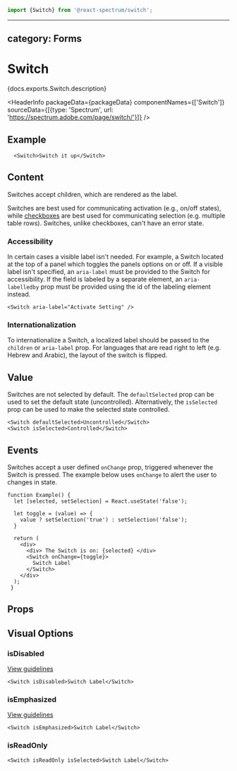 <!-- Copyright 2020 Adobe. All rights reserved.
This file is licensed to you under the Apache License, Version 2.0 (the "License");
you may not use this file except in compliance with the License. You may obtain a copy
of the License at http://www.apache.org/licenses/LICENSE-2.0
Unless required by applicable law or agreed to in writing, software distributed under
the License is distributed on an "AS IS" BASIS, WITHOUT WARRANTIES OR REPRESENTATIONS
OF ANY KIND, either express or implied. See the License for the specific language
governing permissions and limitations under the License. -->



```jsx import
import {Switch} from '@react-spectrum/switch';
```

---
category: Forms
---

# Switch

<p>{docs.exports.Switch.description}</p>

<HeaderInfo
  packageData={packageData}
  componentNames={['Switch']}
  sourceData={[{type: 'Spectrum', url: 'https://spectrum.adobe.com/page/switch/'}]} />

## Example

```tsx example
  <Switch>Switch it up</Switch>
```

## Content

Switches accept children, which are rendered as the label.

Switches are best used for communicating activation (e.g., on/off states), while [checkboxes](./Checkbox.html) are best used for communicating selection (e.g. multiple table rows).
Switches, unlike checkboxes, can't have an error state.

### Accessibility

In certain cases a visible label isn't needed. For example, a Switch located at the top of a panel which toggles the panels options on or off.
If a visible label isn't specified, an `aria-label` must be provided to the Switch for accessibility.
If the field is labeled by a separate element, an `aria-labelledby` prop must be provided using the id of the labeling element instead.

```tsx example
<Switch aria-label="Activate Setting" />
```

### Internationalization

To internationalize a Switch, a localized label should be passed to the `children` or `aria-label` prop.
For languages that are read right to left (e.g. Hebrew and Arabic), the layout of the switch is flipped.

## Value

Switches are not selected by default. The `defaultSelected` prop can be used to set the default state (uncontrolled).
Alternatively, the `isSelected` prop can be used to make the selected state controlled.

```tsx example
<Switch defaultSelected>Uncontrolled</Switch>
<Switch isSelected>Controlled</Switch>
```

## Events

Switches accept a user defined `onChange` prop, triggered whenever the Switch is pressed.
The example below uses `onChange` to alert the user to changes in state.

```tsx example
function Example() {
  let [selected, setSelection] = React.useState('false');

  let toggle = (value) => {
    value ? setSelection('true') : setSelection('false');
  }

  return (
    <div>
      <div> The Switch is on: {selected} </div>
      <Switch onChange={toggle}>
        Switch Label
      </Switch>
    </div>
  );
 }
```

## Props

<PropTable component={docs.exports.Switch} links={docs.links} />

## Visual Options

### isDisabled
[View guidelines](https://spectrum.adobe.com/page/switch/#Disabled)

```tsx example
<Switch isDisabled>Switch Label</Switch>
```

### isEmphasized
[View guidelines](https://spectrum.adobe.com/page/switch/#Emphasized-or-not?)

```tsx example
<Switch isEmphasized>Switch Label</Switch>
```

### isReadOnly

```tsx example
<Switch isReadOnly isSelected>Switch Label</Switch>
```
